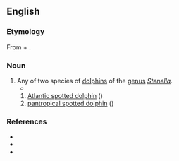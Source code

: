 ==English==
{{rfi|en}}

===Etymology===
From {{m|en|spotted}} + {{m|en|dolphin}}.

===Noun===
{{en-noun}}

# Any of two species of [[dolphin]]s of the [[genus]] ''[[Stenella]]''.
#*{{quote-book|en|2012|{{w|Caspar Henderson}}| The Book of Barely Imagined Beings| edition=2013| publisher=Granta Books| page=59| passage='''Spotted dolphins''' perform ‘genital buzzing’, in which an adult directs a rapid stream of low-pitched clicks at the genital area of another, usually a calf.}}
## [[Atlantic spotted dolphin]] ({{taxlink|Stenella frontalis|species|ver=220131}})
## [[pantropical spotted dolphin]] ({{taxlink|Stenella attenuata|species|ver=220131}})

===References===
* {{pedia}}
* {{specieslite|Stenella|i=1}}
* {{comcatlite|Stenella|i=1}}

{{C|en|Delphinids}}